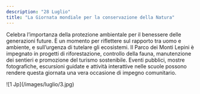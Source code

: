 ```yaml
---
description: "28 Luglio"
title: "La Giornata mondiale per la conservazione della Natura"
---
```


Celebra l’importanza della protezione ambientale per il benessere delle generazioni future. È un momento per riflettere sul rapporto tra uomo e ambiente, e sull’urgenza di tutelare gli ecosistemi. Il Parco dei Monti Lepini è impegnato in progetti di riforestazione, controllo della fauna, manutenzione dei sentieri e promozione del turismo sostenibile. Eventi pubblici, mostre fotografiche, escursioni guidate e attività interattive nelle scuole possono rendere questa giornata una vera occasione di impegno comunitario. 
<Frame>
  ![1 Jp](/images/luglio/3.jpg)
</Frame>
